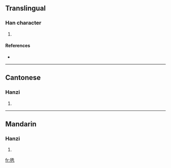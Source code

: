 ==Translingual==

===Han character===
{{Han char|rn=82|rad=毛|as=06|sn=10|four=2471<sub>1</sub>|canj=竹山竹土山 (HUHGU)}}

# {{defn|Han|sort=毛06}}

====References====
* {{Han ref|kx=0593.030|dkj=16821|dj=0985.130|hdz=31997.060|uh=6BE8|ud=27624|bh=D240|bd=53824}}

----

==Cantonese==

===Hanzi===
{{yue-hanzi|jyut=|y=sin2}}

# {{defn|Cantonese|sort=毛06}}

----

==Mandarin==

===Hanzi===
{{cmn-hanzi|pin=[[xiǎn]] ([[xian3]])|wg=hsien<sup>3</sup>}}

# {{defn|Mandarin|sort=毛06}}

[[fr:毨]]